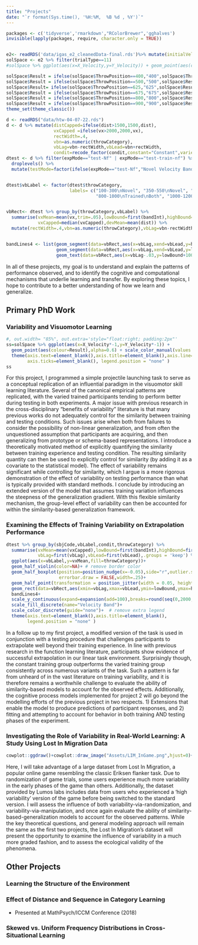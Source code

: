 ```yaml
---
title: "Projects"
date: "`r format(Sys.time(), '%H:%M,  %B %d , %Y')`"
---
```




```r

packages <- c('tidyverse','rmarkdown',"RColorBrewer",'gghalves')
invisible(lapply(packages, require, character.only = TRUE))


e2<- readRDS('data/igas_e2_cleanedData-final.rds')%>% mutate(initialVelocityX=X_Velocity,initialVelocityY=Y_Velocity)
solSpace <- e2 %>% filter(trialType==11)
#solSpace %>% ggplot(aes(x=X_Velocity,y=Y_Velocity)) + geom_point(aes(colour=ThrowPosition),alpha=0.58) + ggtitle("") 

solSpace$Result = ifelse(solSpace$ThrowPosition==400,"400",solSpace$ThrowPosition)
solSpace$Result = ifelse(solSpace$ThrowPosition==500,"500",solSpace$Result)
solSpace$Result= ifelse(solSpace$ThrowPosition==625,"625",solSpace$Result)
solSpace$Result = ifelse(solSpace$ThrowPosition==675,"675",solSpace$Result)
solSpace$Result = ifelse(solSpace$ThrowPosition==800,"800",solSpace$Result)
solSpace$Result = ifelse(solSpace$ThrowPosition==900,"900",solSpace$Result)
theme_set(theme_classic())

d <- readRDS("data/htw-04-07-22.rds")
d <- d %>% mutate(distCapped=ifelse(dist>1500,1500,dist),
                  vxCapped =ifelse(vx>2000,2000,vx),
                  rectWidth=.4,
                  vbn=as.numeric(throwCategory),
                  vbLag=vbn-rectWidth,vbLead=vbn+rectWidth,
                  condit=recode_factor(condit,constant="Constant",varied="Varied"))
dtest <- d %>% filter(expMode=="test-Nf" | expMode=="test-train-nf") %>% 
  droplevels() %>%   
  mutate(testMode=factor(ifelse(expMode=="test-Nf","Novel Velocity Band","Trained Velocity Band \n(Constant trained from only 800-1000)")))


dtest$vbLabel <- factor(dtest$throwCategory, 
                        labels= c("100-300\nNovel", "350-550\nNovel", "600-800\nNovel",
                                  "800-1000\nTrained\nBoth", "1000-1200\nTrained\nVaried","1200-1400\nTrained\nVaried"))


vbRect<- dtest %>% group_by(throwCategory,vbLabel) %>% 
  summarise(vxMean=mean(vx,trim=.05),lowBound=first(bandInt),highBound=first(highBound),vx=median(vx),
            vxCapped=median(vxCapped),devMean=mean(dist)) %>%
  mutate(rectWidth=.4,vbn=as.numeric(throwCategory),vbLag=vbn-rectWidth,vbLead=vbn+rectWidth)


bandLines4 <- list(geom_segment(data=vbRect,aes(x=vbLag,xend=vbLead,y=highBound,yend=highBound),alpha=1,linetype="dashed"),
                   geom_segment(data=vbRect,aes(x=vbLag,xend=vbLead,y=lowBound,yend=lowBound),alpha=1,linetype="dashed"),
                   geom_text(data=vbRect,aes(x=vbLag-.03,y=lowBound+100,label=throwCategory),angle=90,size=2.5,fontface="bold") )    


```

In all of these projects, my goal is to understand and explain the patterns of performance observed, and to identify the cognitive and computational mechanisms that underlie learning and transfer. By exploring these topics, I hope to contribute to a better understanding of how we learn and generalize.




## Primary PhD Work

### Variability and Visuomotor Learning

```r
#, out.width= "85%", out.extra='style="float:right; padding:2px"'
ss=solSpace %>% ggplot(aes(x=X_Velocity*-1,y=Y_Velocity*-1)) + 
  geom_point(aes(colour=Result),alpha=0.6) + scale_color_manual(values =brewer.pal(n=6,name="Set1"))+
  theme(axis.text=element_blank(),axis.title=element_blank(),axis.line=element_blank(),
        axis.ticks=element_blank(), legend.position = "none" )
ss

```

For this project, I programmed a simple projectile launching task to serve as a conceptual replication of an influential paradigm in the visuomotor skill learning literature. Several of the canonical empirical patterns are replicated, with the varied trained participants tending to perform better during testing in both experiments. A major issue with previous research in the cross-disciplinary "benefits of variability" literature is that many previous works do not adequately control for the similarity between training and testing conditions. Such issues arise when both from failures to consider the possibility of non-linear generalization, and from often the unquestioned assumption that participants are acquiring, and then generalizing from prototype or schema-based representations. I introduce a theoretically motivated method of explicitly quantifying the similarity between training experience and testing condition. The resulting similarity quantity can then be used to explicitly control for similarity (by adding it as a covariate to the statistical model). The effect of variability remains significant while controlling for similarity, which I argue is a more rigorous demonstration of the effect of variability on testing performance than what is typically provided with standard methods. I conclude by introducing an extended version of the model that assumes training variation influences the steepness of the generalization gradient. With this flexible similarity mechanism, the group-level effect of variability can then be accounted for within the similarity-based generalization framework.\


### Examining the Effects of Training Variability on Extrapolation Performance

```r

dtest %>% group_by(sbjCode,vbLabel,condit,throwCategory) %>%
  summarise(vxMean=mean(vxCapped),lowBound=first(bandInt),highBound=first(highBound),
            vbLag=first(vbLag),vbLead=first(vbLead),.groups = 'keep') %>%
  ggplot(aes(x=vbLabel,y=vxMean,fill=throwCategory))+
  geom_half_violin(color=NA)+ # remove border color
  geom_half_boxplot(position=position_nudge(x=-0.05),side="r",outlier.shape = NA,center=TRUE,
                    errorbar.draw = FALSE,width=.25)+
  geom_half_point(transformation = position_jitter(width = 0.05, height = 0.05),size=.3,aes(color=throwCategory))+
  geom_rect(data=vbRect,aes(xmin=vbLag,xmax=vbLead,ymin=lowBound,ymax=highBound,fill=throwCategory),alpha=.3)+
  bandLines4+
  scale_y_continuous(expand=expansion(add=100),breaks=round(seq(0,2000,by=200),2))+
  scale_fill_discrete(name="Velocity Band")+
  scale_color_discrete(guide="none")+  # remove extra legend
  theme(axis.text=element_blank(),axis.title=element_blank(),
        legend.position = "none" )

```

In a follow up to my first project, a modified version of the task is used in conjunction with a testing procedure that challenges participants to extrapolate well beyond their training experience. In line with previous research in the function learning literature, participants show evidence of successful extrapolation in our linear task environment. Surprisingly though, the constant training group outperforms the varied training group consistently across numerous variants of the task. Such a pattern is far from unheard of in the vast literature on training variability, and it is therefore remains a worthwhile challenge to evaluate the ability of similarity-based models to account for the observed effects. Additionally, the cognitive process models implemented for project 2 will go beyond the modelling efforts of the previous project in two respects. 1) Extensions that enable the model to produce predictions of participant responses, and 2) fitting and attempting to account for behavior in both training AND testing phases of the experiment.\


### Investigating the Role of Variability in Real-World Learning: A Study Using Lost In Migration Data

```r
cowplot::ggdraw()+cowplot::draw_image("Assets/LIM_InGame.png",hjust=0)+theme(plot.margin = margin(0, 0, 0, 0))
```

Here, I will take advantage of a large dataset from Lost In Migration, a popular online game resembling the classic Eriksen flanker task. Due to randomization of game trials, some users experience much more variability in the early phases of the game than others. Additionally, the dataset provided by Lumos labs includes data from users who experienced a 'high variability' version of the game before being switched to the standard version. I will assess the influence of both variability-via-randomization, and variability-via-manipulation, and once again evaluate the ability of similarity-based-generalization models to account for the observed patterns. While the key theoretical questions, and general modeling approach will remain the same as the first two projects, the Lost In Migration's dataset will present the opportunity to examine the influence of variability in a much more graded fashion, and to assess the ecological validity of the phenomena.


## Other Projects

### Learning the Structure of the Environment

### Effect of Distance and Sequence in Category Learning
  * Presented at MathPsych/ICCM Conference (2018)

### Skewed vs. Uniform Frequency Distributions in Cross-Situational Learning



